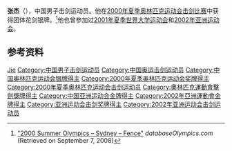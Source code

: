 {{Otheruses|张杰}}
{{Infobox sportsperson
| name           = 张杰
| sport          = [[击剑|击剑]]
| birth_date     = 1978年1月8日
| medaltemplates =
{{MedalSport|男子个人锐剑}}
{{MedalCountry| {{CHN}} }}
{{MedalOlympic}}
{{MedalSilver| [[2000年夏季奧林匹克運動會|2000年悉尼]] | [[2000年夏季奧林匹克運動會擊劍比賽|花劍團體]]}}
}}

'''张杰'''（{{bd|1978年|1月8日||}}），中国男子击剑运动员。他在[[2000年夏季奥林匹克运动会击剑比赛|2000年夏季奥林匹克运动会击剑比赛]]中获得团体花剑银牌。<ref name=db-ol-VOL1964>[http://www.databaseolympics.com/games/gamessport.htm?g=25&sp=FEN "2000 Summer Olympics – Sydney – Fence"] {{webarchive|url=https://web.archive.org/web/20160825212827/http://www.databaseolympics.com/games/gamessport.htm?g=25&sp=FEN |date=2016-08-25 }} ''databaseOlympics.com'' (Retrieved on September 7, 2008)</ref>他也曾参加过[[2001年夏季世界大学运动会|2001年夏季世界大学运动会]]和[[2002年亚洲运动会|2002年亚洲运动会]]。

== 参考资料 ==
{{Reflist}}

{{Authority control}}
{{DEFAULTSORT:Zhang Jie}}
[[Category:张姓|Jie]]
[[Category:中国男子击剑运动员|Category:中国男子击剑运动员]]
[[Category:中国奥运击剑运动员|Category:中国奥运击剑运动员]]
[[Category:中国奥林匹克运动会银牌得主|Category:中国奥林匹克运动会银牌得主]]
[[Category:2000年夏季奥林匹克运动会奖牌得主|Category:2000年夏季奥林匹克运动会奖牌得主]]
[[Category:2000年夏季奥林匹克运动会击剑运动员|Category:2000年夏季奥林匹克运动会击剑运动员]]
[[Category:奧林匹克運動會擊劍獎牌得主|Category:奧林匹克運動會擊劍獎牌得主]]
[[Category:中国亚洲运动会金牌得主|Category:中国亚洲运动会金牌得主]]
[[Category:2002年亞洲運動會金牌得主|Category:2002年亞洲運動會金牌得主]]
[[Category:亚洲运动会击剑奖牌得主|Category:亚洲运动会击剑奖牌得主]]
[[Category:2002年亚洲运动会击剑运动员|Category:2002年亚洲运动会击剑运动员]]